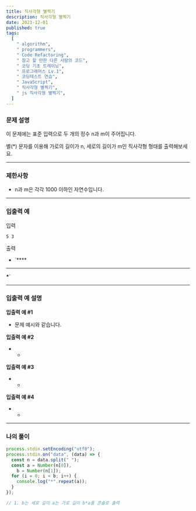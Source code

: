 ```yaml
---
title: 직사각형 별찍기
description: 직사각형 별찍기
date: 2023-12-01
published: true
tags:
  [
    " algorithm",
    " programmers",
    " Code Refactoring",
    " 참고 할 만한 다른 사람의 코드",
    " 코딩 기초 트레이닝",
    " 프로그래머스 Lv.1",
    " 코딩테스트 연습",
    " JavaScript",
    " 직사각형 별찍기",
    " js 직사각형 별찍기",
  ]
---
```


### 문제 설명

이 문제에는 표준 입력으로 두 개의 정수 n과 m이 주어집니다.

별(\*) 문자를 이용해 가로의 길이가 n, 세로의 길이가 m인 직사각형 형태를 출력해보세요.

---

### 제한사항

- n과 m은 각각 1000 이하인 자연수입니다.

---

### 입출력 예

입력

`5 3`

출력

- `\*\*\*\*

---

**\***`

---

### 입출력 예 설명

**입출력 예 #1**

- 문제 예시와 같습니다.

**입출력 예 #2**

- -

**입출력 예 #3**

- -

**입출력 예 #4**

- -

---

### 나의 풀이

```jsx
process.stdin.setEncoding("utf8");
process.stdin.on("data", (data) => {
  const n = data.split(" ");
  const a = Number(n[0]),
    b = Number(n[1]);
  for (i = 0; i < b; i++) {
    console.log("*".repeat(a));
  }
});

// 1. b는 세로 길이 a는 가로 길이 b*a를 콘솔로 출력
```
